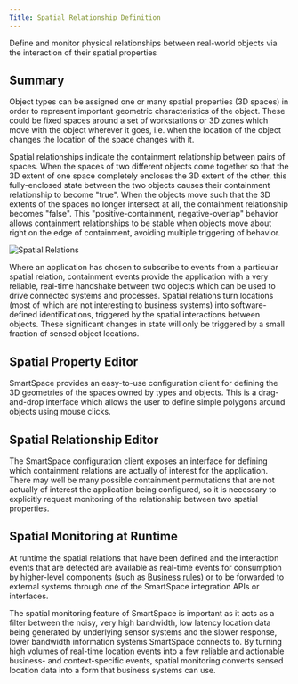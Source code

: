 ```yaml
---
Title: Spatial Relationship Definition
---
```

Define and monitor physical relationships between real-world objects via the
interaction of their spatial properties

## Summary

Object types can be assigned one or many spatial properties (3D spaces) in
order to represent important geometric characteristics of the object. These
could be fixed spaces around a set of workstations or 3D zones which move with
the object wherever it goes, i.e. when the location of the object changes the
location of the space changes with it.

Spatial relationships indicate the containment relationship between pairs of
spaces. When the spaces of two different objects come together so that the 3D
extent of one space completely encloses the 3D extent of the other, this
fully-enclosed state between the two objects causes their containment
relationship to become "true". When the objects move such that the 3D extents
of the spaces no longer intersect at all, the containment relationship becomes
"false". This "positive-containment, negative-overlap" behavior allows
containment relationships to be stable when objects move about right on the
edge of containment, avoiding multiple triggering of behavior.

![Spatial Relations](../images/SpatialRelationsMontage.png)

Where an application has chosen to subscribe to events from a particular
spatial relation, containment events provide the application with a very
reliable, real-time handshake between two objects which can be used to drive
connected systems and processes. Spatial relations turn locations (most of
which are not interesting to business systems) into software-defined
identifications, triggered by the spatial interactions between objects. These
significant changes in state will only be triggered by a small fraction of
sensed object locations.

## Spatial Property Editor

SmartSpace provides an easy-to-use configuration client for defining the 3D
geometries of the spaces owned by types and objects. This is a drag-and-drop
interface which allows the user to define simple polygons around objects using
mouse clicks.

## Spatial Relationship Editor

The SmartSpace configuration client exposes an interface for defining which
containment relations are actually of interest for the application. There may
well be many possible containment permutations that are not actually of
interest the application being configured, so it is necessary to explicitly
request monitoring of the relationship between two spatial properties.

## Spatial Monitoring at Runtime

At runtime the spatial relations that have been defined and the interaction
events that are detected are available as real-time events for consumption by
higher-level components (such as [Business
rules](../../TopLevelComponents/business-rules.htm)) or to be forwarded to
external systems through one of the SmartSpace integration APIs or interfaces.

The spatial monitoring feature of SmartSpace is important as it acts as a
filter between the noisy, very high bandwidth, low latency location data being
generated by underlying sensor systems and the slower response, lower
bandwidth information systems SmartSpace connects to. By turning high volumes
of real-time location events into a few reliable and actionable business- and
context-specific events, spatial monitoring converts sensed location data into
a form that business systems can use.
